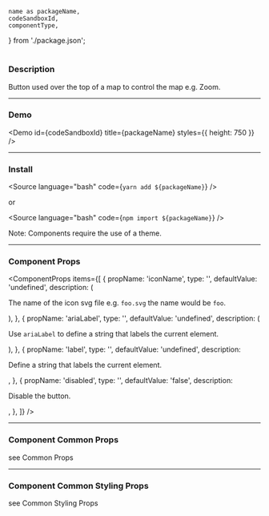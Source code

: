 <!---

React Components Blocks: https://github.com/storybookjs/storybook/blob/master/addons/docs/docs/docspage.md#slot-values

CSF Stories with arbitrary MDX: https://github.com/storybookjs/storybook/blob/master/addons/docs/docs/recipes.md#csf-stories-with-arbitrary-mdx

Note that in contrast to other examples, the MDX file suffix is .mdx rather than .stories.mdx. This key difference means that the file will be loaded with the default MDX loader rather than Storybook's CSF loader, which has several implications:

You shouldn't provide a Meta declaration.
You can refer to existing stories (i.e. <Story id="...">) but cannot define new stories (i.e. <Story name="...">).
The documentation gets exported as the default export (MDX default) rather than as a parameter hanging off the default export (CSF).

-->


	name as packageName,
	codeSandboxId,
	componentType,
} from './package.json';

<h1 style={{ marginBottom: '50px', textTransform: 'capitalize' }}>
	<ComponentTitle packageName={packageName} componentType={componentType} />
</h1>

<PackageLinks packageName={packageName} componentType={componentType} />

### Description

Button used over the top of a map to control the map e.g. Zoom.

---

### Demo

<Demo id={codeSandboxId} title={packageName} styles={{ height: 750 }} />

---

### Install

<Source language="bash" code={`yarn add ${packageName}`} />

or

<Source language="bash" code={`npm import ${packageName}`} />

Note: Components require the use of a <LinkTo kind="locuslabs-ui-components-themes--page">theme</LinkTo>.

---

### Component Props

<ComponentProps
	items={[
		{
			propName: 'iconName',
			type: '<string>',
			defaultValue: 'undefined',
			description: (
				<p>
					The name of the icon svg file e.g. <code>foo.svg</code> the name would
					be <code>foo</code>.
				</p>
			),
		},
		{
			propName: 'ariaLabel',
			type: '<string>',
			defaultValue: 'undefined',
			description: (
				<p>
					Use <code>ariaLabel</code> to define a string that labels the current
					element.
				</p>
			),
		},
		{
			propName: 'label',
			type: '<string>',
			defaultValue: 'undefined',
			description: <p>Define a string that labels the current element.</p>,
		},
		{
			propName: 'disabled',
			type: '<boolean>',
			defaultValue: 'false',
			description: <p>Disable the button.</p>,
		},
	]}
/>

---

### Component Common Props

<ComponentCommonProps />

see <LinkTo kind="locuslabs-ui-components-common-props-common-styling-props--page#common-props">
Common Props</LinkTo>

---

### Component Common Styling Props

<ComponentStylingProps />

see <LinkTo kind="locuslabs-ui-components-common-props-common-styling-props--page#common-styling-props">Common Styling Props</LinkTo>
